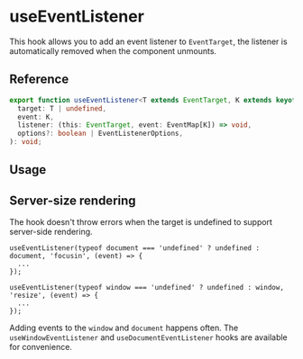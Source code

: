 
<Meta title="hooks/useEventListener" />

# useEventListener

This hook allows you to add an event listener to `EventTarget`, the listener is automatically
removed when the component unmounts.

## Reference

```ts
export function useEventListener<T extends EventTarget, K extends keyof EventMap>(
  target: T | undefined,
  event: K,
  listener: (this: EventTarget, event: EventMap[K]) => void,
  options?: boolean | EventListenerOptions,
): void;
```

## Usage

## Server-size rendering

The hook doesn't throw errors when the target is undefined to support server-side rendering.

```tsx
useEventListener(typeof document === 'undefined' ? undefined : document, 'focusin', (event) => {
  ...
});
```

```tsx
useEventListener(typeof window === 'undefined' ? undefined : window, 'resize', (event) => {
  ...
});
```

Adding events to the `window` and `document` happens often. The `useWindowEventListener` and
`useDocumentEventListener` hooks are available for convenience.
